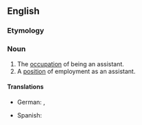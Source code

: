 ==English==

===Etymology===
{{suffix|assistant|ship|lang=en}}

===Noun===
{{en-noun|~}}

# The [[occupation]] of being an assistant.
# A [[position]] of employment as an assistant.

====Translations====
{{trans-top|occupation of being an assistant}}
{{trans-mid}}
{{trans-bottom}}

{{trans-top|position of employment as an assistant}}
* German: {{t|de|Hilfstätigkeit|f}}, {{t|de|Assistentenstelle|f}}
{{trans-mid}}
* Spanish: {{t+|es|ayudantía|f}}
{{trans-bottom}}